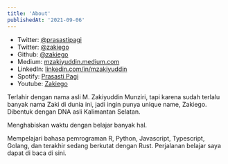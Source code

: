 ```yaml
---
title: 'About'
publishedAt: '2021-09-06'
---
```


- Twitter: [@prasastipagi](https://twitter.com/prasastipagi)
- Twitter: [@zakiego](https://twitter.com/zakiego)
- Github: [@zakiego]()
- Medium: [mzakiyuddin.medium.com]()
- LinkedIn: [linkedin.com/in/mzakiyuddin]()
- Spotify: [Prasasti Pagi](https://twitter.com/zakiego)
- Youtube: [Zakiego](https://twitter.com/zakiego)

Terlahir dengan nama asli M. Zakiyuddin Munziri, tapi karena sudah terlalu banyak nama Zaki di dunia ini, jadi ingin punya unique name, Zakiego. Dibentuk dengan DNA asli Kalimantan Selatan.

Menghabiskan waktu dengan belajar banyak hal.

Mempelajari bahasa pemrograman R, Python, Javascript, Typescript, Golang, dan terakhir sedang berkutat dengan Rust. Perjalanan belajar saya dapat di baca di sini.
